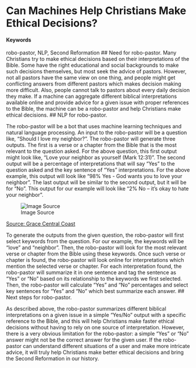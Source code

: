 # Can Machines Help Christians Make Ethical Decisions? {#robo-pastor}
<!-- great title! love the slug too -->
#### Keywords

robo-pastor, NLP, Second Reformation
<!-- good keywords, but add one or two more -->
## Need for robo-pastor.
<!-- can you characterize the need in the heading? -->
Many Christians try to make ethical decisions based on their interpretations of the Bible. Some have the right educational and social backgrounds to make such decisions themselves, but most seek the advice of pastors. However, not all pastors have the same view on one thing, and people might get conflicting answers from different pastors which makes decision making more difficult. Also, people cannot talk to pastors about every daily decision they make. If a machine can aggregate different biblical interpretations available online and provide advice for a given issue with proper references to the Bible, the machine can be a robo-pastor and help Christians make ethical decisions.
<!-- Clear concept, but controversial? -->
## NLP for robo-pastor.

The robo-pastor will be a bot that uses machine learning techniques and natural language processing. An input to the robo-pastor will be a question like, "Should I love my neighbor?". The robo-pastor will generate three outputs. The first is a verse or a chapter from the Bible that is the most relevant to the question asked.<!-- How will you measure relevance? --> For the above question, this first output might look like, "Love your neighbor as yourself (Mark 12:31)". The second output will be a percentage of interpretations that will say "Yes" to the question asked and the key sentence of "Yes" interpretations.<!-- Will they have to be yes/no questions? --> For the above example, this output will look like "98% Yes - God wants you to love your neighbor". The last output will be similar to the second output, but it will be for "No". This output for our example will look like "2% No – it's okay to hate your neighbor".
 
![Image Source](http://gracecentralcoast.org/site/Assets/ImageType_Series/WhatDoestheBibleSay/R1_WhatDoestheBibleSay_635881225824461640_1600.png)

[Source: Grace Central Coast](http://gracecentralcoast.org/Watch_Listen/Series/?id=WhatDoestheBibleSay)

To generate the outputs from the given question, the robo-pastor will first select keywords from the question.<!-- You probably won't have to do this. --> For our example, the keywords will be "love" and "neighbor". Then, the robo-pastor will look for the most relevant verse or chapter from the Bible using these keywords. Once such verse or chapter is found, the robo-pastor will look online<!-- You'll need a database. --> for interpretations which mention the selected verse or chapter. For each interpretation found, the robo-pastor will summarize it in one sentence and tag the sentence as "Yes" or "No" based on its relationship to the keywords we first selected. Then, the robo-pastor will calculate "Yes" and "No" percentages and select key sentences for "Yes" and "No" which best summarize each answer.
<!-- Rotten Tomatoes? -->
## Next steps for robo-pastor.

As described above, the robo-pastor summarizes different biblical interpretations on a given issue in a simple "Yes/No" output with a specific reference to the Bible, and this will help Christians make faster ethical decisions without having to rely on one source of interpretation. However, there is a very obvious limitation for the robo-pastor: a simple "Yes" or "No" answer might not be the correct answer for the given user. If the robo-pastor can understand different situations of a user and make more intricate advice, it will truly help Christians make better ethical decisions and bring the Second Reformation in our history.
<!-- Be careful what you wish for, the Reformation was a civil war within Christianity! -->
